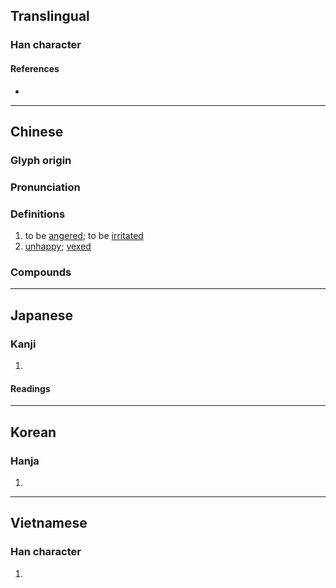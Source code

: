 {{also|悩|恼}}
{{character info}}
==Translingual==
{{Han simplified forms|惱|悩|恼}}

===Han character===
{{Han char|rn=61|rad=心|as=09|sn=12|four=92063|canj=PVVW|ids=⿰忄𡿺}}

====References====
* {{Han ref|kx=0392.240|dkj=10856|dj=0728.080|hdz=42332.160|uh=60F1|ud=24817|bh=B46F|bd=46191}}

----

==Chinese==
{{zh-forms|s=恼|alt=㛴}}

===Glyph origin===
{{Han etym}}

===Pronunciation===
{{zh-pron
|m=nǎo
|c=nou5
|h=pfs=nâu/nau
|h_note=nau - used in 懊惱
|mn=qz:nó͘/tw,xm,zz:náu/qz,tw:ló/tw:ló͘
|mn_note=nó͘/náu - literary; ló/ló͘ - vernacular
|mn-t=nao2/lo2
|mn-t_note=nao2 - literary; lo2 - vernacular
|mc=y
|oc=y
|cat=v,a
}}

===Definitions===
{{zh-hanzi}}

# to be [[angered]]; to be [[irritated]]
# [[unhappy]]; [[vexed]]

===Compounds===
{{zh-der|惱怒|煩惱|苦惱|惱恨|懊惱|惱喪|惱火|氣惱|惹惱|惱羞|惱羞成怒|自尋煩惱|著惱|羞惱|惱忿忿|不煩惱|惱聒|惱亂|惱懆|惱犯|惱悔|惱巴巴|惱人|怯頭怯惱|惱羞變怒|可惱|嬲惱|嬈惱|憂惱|吃惱|攪惱|熬惱|熱惱|煩惱絲|煩天惱地|春色惱人|激惱|蓐惱|道惱|道煩惱|蒿惱|薅惱}}

----

==Japanese==
{{ja-kanji forms|悩|惱}}

===Kanji===
{{ja-kanji|grade=|rs=心09|shin=悩}}

# {{rfdef|ja|sort=心09}}

====Readings====
{{ja-readings
|goon=のう<なう
|kanon=どう<だう
|kun=なや-む, なや-ます, なや-ましい, なやみ
}}

----

==Korean==

===Hanja===
{{ko-hanja|hangeul=뇌|eumhun=|rv=noe|mr=noe|y=noy}}

# {{rfdef|ko|sort=心09}}

----

==Vietnamese==

===Han character===
{{vi-hantu|[[não]], [[náo]]|rs=心09}}

# {{rfdef|vi|sort=心09}}